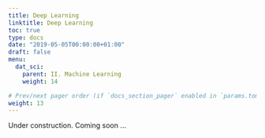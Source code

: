 ```yaml
---
title: Deep Learning
linktitle: Deep Learning
toc: true
type: docs
date: "2019-05-05T00:00:00+01:00"
draft: false
menu:
  dat_sci:
    parent: II. Machine Learning
    weight: 14

# Prev/next pager order (if `docs_section_pager` enabled in `params.toml`)
weight: 13
---
```


Under construction. Coming soon ...
